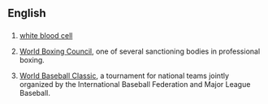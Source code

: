 ==English==

==={{abbreviation-old|en}}===
{{head|en}}

# [[white blood cell]]
# {{context|boxing|lang=en}} [[w:World Boxing Council|World Boxing Council]], one of several sanctioning bodies in professional boxing.
# {{context|baseball|lang=en}} [[w:World Baseball Classic|World Baseball Classic]], a tournament for national teams jointly organized by the International Baseball Federation and Major League Baseball.